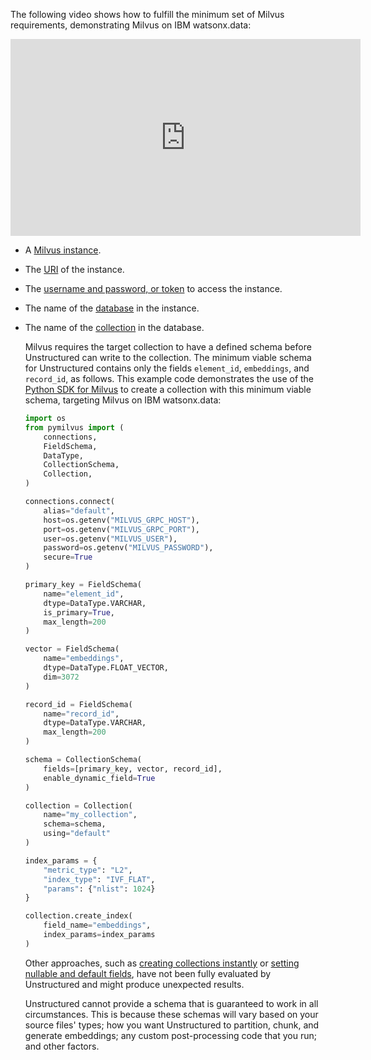 The following video shows how to fulfill the minimum set of Milvus requirements, demonstrating Milvus on IBM watsonx.data:

<iframe
width="560"
height="315"
src="https://www.youtube.com/embed/tl9eV-_nAHI"
title="YouTube video player"
frameborder="0"
allow="accelerometer; autoplay; clipboard-write; encrypted-media; gyroscope; picture-in-picture"
allowfullscreen
></iframe>

- A [Milvus instance](https://milvus.io/docs/install-overview.md).
- The [URI](https://milvus.io/api-reference/pymilvus/v2.4.x/MilvusClient/Client/MilvusClient.md) of the instance.
- The [username and password, or token](https://milvus.io/docs/authenticate.md) to access the instance.
- The name of the [database](https://milvus.io/docs/manage_databases.md) in the instance.
- The name of the [collection](https://milvus.io/docs/manage-collections.md) in the database.

  Milvus requires the target collection to have a defined schema before Unstructured can write to the collection. The minimum viable 
  schema for Unstructured contains only the fields `element_id`, `embeddings`, and `record_id`, as follows. This example code demonstrates the use of the 
  [Python SDK for Milvus](https://pypi.org/project/pymilvus/) to create a collection with this minimum viable schema, 
  targeting Milvus on IBM watsonx.data:

  ```python Python
  import os
  from pymilvus import (
      connections,
      FieldSchema,
      DataType,
      CollectionSchema,
      Collection,
  )

  connections.connect(
      alias="default",
      host=os.getenv("MILVUS_GRPC_HOST"),
      port=os.getenv("MILVUS_GRPC_PORT"),
      user=os.getenv("MILVUS_USER"),
      password=os.getenv("MILVUS_PASSWORD"),
      secure=True
  )

  primary_key = FieldSchema(
      name="element_id",
      dtype=DataType.VARCHAR,
      is_primary=True,
      max_length=200
  )

  vector = FieldSchema(
      name="embeddings",
      dtype=DataType.FLOAT_VECTOR,
      dim=3072
  )

  record_id = FieldSchema(
      name="record_id",
      dtype=DataType.VARCHAR,
      max_length=200
  )

  schema = CollectionSchema(
      fields=[primary_key, vector, record_id],
      enable_dynamic_field=True
  )

  collection = Collection(
      name="my_collection",
      schema=schema,
      using="default"
  )

  index_params = {
      "metric_type": "L2",
      "index_type": "IVF_FLAT",
      "params": {"nlist": 1024}
  }

  collection.create_index(
      field_name="embeddings",
      index_params=index_params
  )
  ```

  Other approaches, such as [creating collections instantly](https://milvus.io/docs/create-collection-instantly.md) or 
  [setting nullable and default fields](https://milvus.io/docs/nullable-and-default.md), have not 
  been fully evaluated by Unstructured and might produce unexpected results.

  Unstructured cannot provide a schema that is guaranteed to work in all 
  circumstances. This is because these schemas will vary based on your source files' types; how you 
  want Unstructured to partition, chunk, and generate embeddings; any custom post-processing code that you run; and other factors.

